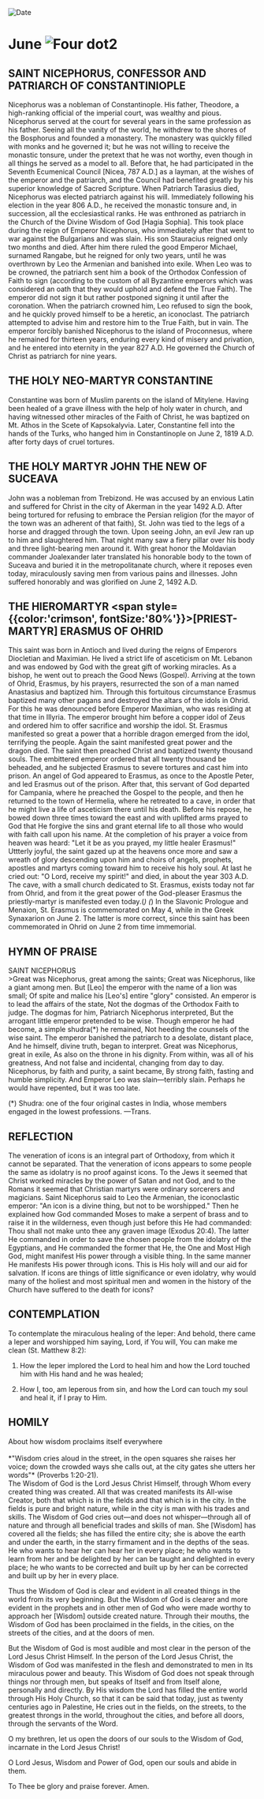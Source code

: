 
<RunningHead />
<Image src="/title-imprint.png" height={68} width={50} alt="Date" className="title-imprint"/>

# <div id="date">June <Image className="four-dot" src="/four-dot.png" height={15} width={15} alt="Four dot" />2</div>

## SAINT NICEPHORUS, CONFESSOR AND PATRIARCH OF CONSTANTINIOPLE

Nicephorus was a nobleman of Constantinople. His father, Theodore, a high-ranking official of the imperial court, was wealthy and pious. Nicephorus served at the court for several years in the same profession as his father. Seeing all the vanity of the world, he withdrew to the shores of the Bosphorus and founded a monastery. The monastery was quickly filled with monks and he governed it; but he was not willing to receive the monastic tonsure, under the pretext that he was not worthy, even though in all things he served as a model to all. Before that, he had participated in the Seventh Ecumenical Council [Nicea, 787 A.D.] as a layman, at the wishes of the emperor and the patriarch, and the Council had benefited greatly by his superior knowledge of Sacred Scripture. When Patriarch Tarasius died, Nicephorus was elected patriarch against his will. Immediately following his election in the year 806 A.D., he received the monastic tonsure and, in succession, all the ecclesiastical ranks. He was enthroned as patriarch in the Church of the Divine Wisdom of God [Hagia Sophia]. This took place during the reign of Emperor Nicephorus, who immediately after that went to war against the Bulgarians and was slain. His son Stauracius reigned only two months and died. After him there ruled the good Emperor Michael, surnamed Rangabe, but he reigned for only two years, until he was overthrown by Leo the Armenian and banished into exile. When Leo was to be crowned, the patriarch sent him a book of the Orthodox Confession of Faith to sign (according to the custom of all Byzantine emperors which was considered an oath that they would uphold and defend the True Faith). The emperor did not sign it but rather postponed signing it until after the coronation. When the patriarch crowned him, Leo refused to sign the book, and he quickly proved himself to be a heretic, an iconoclast. The patriarch attempted to advise him and restore him to the True Faith, but in vain. The emperor forcibly banished Nicephorus to the island of Proconnesus, where he remained for thirteen years, enduring every kind of misery and privation, and he entered into eternity in the year 827 A.D. He governed the Church of Christ as patriarch for nine years.

## THE HOLY NEO-MARTYR CONSTANTINE

Constantine was born of Muslim parents on the island of Mitylene. Having been healed of a grave illness with the help of holy water in church, and having witnessed other miracles of the Faith of Christ, he was baptized on Mt. Athos in the Scete of Kapsokalyvia. Later, Constantine fell into the hands of the Turks, who hanged him in Constantinople on June 2, 1819 A.D. after forty days of cruel tortures.

## THE HOLY MARTYR JOHN THE NEW OF SUCEAVA

John was a nobleman from Trebizond. He was accused by an envious Latin and suffered for Christ in the city of Akerman in the year 1492 A.D. After being tortured for refusing to embrace the Persian religion (for the mayor of the town was an adherent of that faith), St. John was tied to the legs of a horse and dragged through the town. Upon seeing John, an evil Jew ran up to him and slaughtered him. That night many saw a fiery pillar over his body and three light-bearing men around it. With great honor the Moldavian commander Joalexander later translated his honorable body to the town of Suceava and buried it in the metropolitanate church, where it reposes even today, miraculously saving men from various pains and illnesses. John suffered honorably and was glorified on June 2, 1492 A.D.

## THE HIEROMARTYR <span style={{color:'crimson', fontSize:'80%'}}>[PRIEST-MARTYR]</span> ERASMUS OF OHRID

This saint was born in Antioch and lived during the reigns of Emperors Diocletian and Maximian. He lived a strict life of asceticism on Mt. Lebanon and was endowed by God with the great gift of working miracles. As a bishop, he went out to preach the Good News (Gospel). Arriving at the town of Ohrid, Erasmus, by his prayers, resurrected the son of a man named Anastasius and baptized him. Through this fortuitous circumstance Erasmus baptized many other pagans and destroyed the altars of the idols in Ohrid. For this he was denounced before Emperor Maximian, who was residing at that time in Illyria. The emperor brought him before a copper idol of Zeus and ordered him to offer sacrifice and worship the idol. St. Erasmus manifested so great a power that a horrible dragon emerged from the idol, terrifying the people. Again the saint manifested great power and the dragon died. The saint then preached Christ and baptized twenty thousand souls. The embittered emperor ordered that all twenty thousand be beheaded, and he subjected Erasmus to severe tortures and cast him into prison. An angel of God appeared to Erasmus, as once to the Apostle Peter, and led Erasmus out of the prison. After that, this servant of God departed for Campania, where he preached the Gospel to the people, and then he returned to the town of Hermelia, where he retreated to a cave, in order that he might live a life of asceticism there until his death. Before his repose, he bowed down three times toward the east and with uplifted arms prayed to God that He forgive the sins and grant eternal life to all those who would with faith call upon his name. At the completion of his prayer a voice from heaven was heard: "Let it be as you prayed, my little healer Erasmus!" Uttterly joyful, the saint gazed up at the heavens once more and saw a wreath of glory descending upon him and choirs of angels, prophets, apostles and martyrs coming toward him to receive his holy soul. At last he cried out: "O Lord, receive my spirit!" and died, in about the year 303 A.D. The cave, with a small church dedicated to St. Erasmus, exists today not far from Ohrid, and from it the great power of the God-pleaser Erasmus the priestly-martyr is manifested even today.(*) 
   (*) In the Slavonic Prologue and Menaion, St. Erasmus is commemorated on May 4, while in the Greek Synaxarion on June 2.  The latter is more correct, since this saint has been commemorated in Ohrid on June 2 from time immemorial.


## HYMN OF PRAISE
<div style={{textAlign:'center', color:'crimson', fontWeight:'bold'}}>
SAINT NICEPHORUS
</div>
>Great was Nicephorus, great among the saints;  
Great was Nicephorus, like a giant among men.  
But [Leo] the emperor with the name of a lion was small;  
Of spite and malice his [Leo's] entire "glory" consisted.  
An emperor is to lead the affairs of the state,  
Not the dogmas of the Orthodox Faith to judge.  
The dogmas for him, Patriarch Nicephorus interpreted,  
But the arrogant little emperor pretended to be wise.  
Though emperor he had become, a simple shudra(*) he remained,  
Not heeding the counsels of the wise saint.  
The emperor banished the patriarch to a desolate, distant place,  
And he himself, divine truth, began to interpret.  
Great was Nicephorus, great in exile,  
As also on the throne in his dignity.  
From within, was all of his greatness,  
And not false and incidental, changing from day to day.  
Nicephorus, by faith and purity, a saint became,  
By strong faith, fasting and humble simplicity.  
And Emperor Leo was slain—terribly slain.  
Perhaps he would have repented, but it was too late.  

(*) Shudra: one of the four original castes in India, whose members engaged in the lowest professions. —Trans.

## REFLECTION

The veneration of icons is an integral part of Orthodoxy, from which it cannot be separated. That the veneration of icons appears to some people the same as idolatry is no proof against icons. To the Jews it seemed that Christ worked miracles by the power of Satan and not God, and to the Romans it seemed that Christian martyrs were ordinary sorcerers and magicians. Saint Nicephorus said to Leo the Armenian, the iconoclastic emperor: "An icon is a divine thing, but not to be worshipped." Then he explained how God commanded Moses to make a serpent of brass and to raise it in the wilderness, even though just before this He had commanded: Thou shall not make unto thee any graven image (Exodus 20:4). The latter He commanded in order to save the chosen people from the idolatry of the Egyptians, and He commanded the former that He, the One and Most High God, might manifest His power through a visible thing. In the same manner He manifests His power through icons. This is His holy will and our aid for salvation. If icons are things of little significance or even idolatry, why would many of the holiest and most spiritual men and women in the history of the Church have suffered to the death for icons?

## CONTEMPLATION

To contemplate the miraculous healing of the leper: And behold, there came a leper and worshipped him saying, Lord, if You will, You can make me clean (St. Matthew 8:2):

1. How the leper implored the Lord to heal him and how the Lord touched him with His hand and he was healed;

2. How I, too, am leperous from sin, and how the Lord can touch my soul and heal it, if I pray to Him.


## HOMILY
<div style={{textAlign:'center', color:'crimson', fontWeight:'bold'}}>
About how wisdom proclaims itself everywhere
</div>
<br />
<div style={{textAlign:'right'}}>
*"Wisdom cries aloud in the street, in the open squares she raises her voice; down the crowded ways she calls out, at the city gates she utters her words"* (Proverbs 1:20-21).
</div>
The Wisdom of God is the Lord Jesus Christ Himself, through Whom every created thing was created. All that was created manifests its All-wise Creator, both that which is in the fields and that which is in the city. In the fields is pure and bright nature, while in the city is man with his trades and skills. The Wisdom of God cries out—and does not whisper—through all of nature and through all beneficial trades and skills of man. She [Wisdom] has covered all the fields; she has filled the entire city; she is above the earth and under the earth, in the starry firmament and in the depths of the seas. He who wants to hear her can hear her in every place; he who wants to learn from her and be delighted by her can be taught and delighted in every place; he who wants to be corrected and built up by her can be corrected and built up by her in every place.

Thus the Wisdom of God is clear and evident in all created things in the world from its very beginning. But the Wisdom of God is clearer and more evident in the prophets and in other men of God who were made worthy to approach her [Wisdom] outside created nature. Through their mouths, the Wisdom of God has been proclaimed in the fields, in the cities, on the streets of the cities, and at the doors of men.

But the Wisdom of God is most audible and most clear in the person of the Lord Jesus Christ Himself. In the person of the Lord Jesus Christ, the Wisdom of God was manifested in the flesh and demonstrated to men in Its miraculous power and beauty. This Wisdom of God does not speak through things nor through men, but speaks of Itself and from Itself alone, personally and directly. By His wisdom the Lord has filled the entire world through His Holy Church, so that it can be said that today, just as twenty centuries ago in Palestine, He cries out in the fields, on the streets, to the greatest throngs in the world, throughout the cities, and before all doors, through the servants of the Word.

O my brethren, let us open the doors of our souls to the Wisdom of God, incarnate in the Lord Jesus Christ!

O Lord Jesus, Wisdom and Power of God, open our souls and abide in them.

To Thee be glory and praise forever. Amen.


